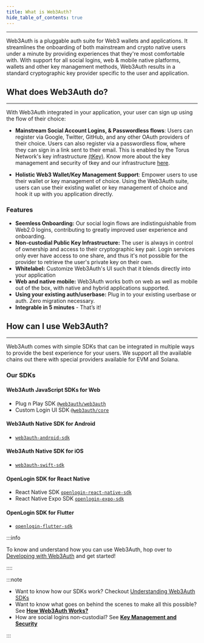```yaml
---
title: What is Web3Auth?
hide_table_of_contents: true
---
```



---

Web3Auth is a pluggable auth suite for Web3 wallets and applications. It streamlines the onboarding of both mainstream and crypto native users under a
minute by providing experiences that they're most comfortable with. With support for all social logins, web & mobile native platforms, wallets and
other key management methods, Web3Auth results in a standard cryptographic key provider specific to the user and application.

## What does Web3Auth do?

---

With Web3Auth integrated in your application, your user can sign up using the flow of their choice:

- **Mainstream Social Account Logins, & Passwordless flows**: Users can register via Google, Twitter, GitHub, and any other OAuth providers of their
  choice. Users can also register via a passwordless flow, where they can sign in a link sent to their email. This is enabled by the Torus Network's
  key infrastructure [(tKey)](https://github.com/tkey/tkey). Know more about the key management and security of tkey and our infrastructure
  [here](./key-management-and-security.mdx).

- **Holistic Web3 Wallet/Key Management Support**: Empower users to use their wallet or key management of choice. Using the Web3Auth suite, users can
  use their existing wallet or key management of choice and hook it up with you application directly.

<ModalAnim />

### Features

- **Seemless Onboarding:** Our social login flows are indistinguishable from Web2.0 logins, contributing to greatly improved user experience and
  onboarding.
- **Non-custodial Public Key Infrastructure:** The user is always in control of ownership and access to their cryptographic key pair. Login services
  only ever have access to one share, and thus it's not possible for the provider to retrieve the user's private key on their own.
- **Whitelabel:** Customize Web3Auth's UI such that it blends directly into your application
- **Web and native mobile:** Web3Auth works both on web as well as mobile out of the box, with native and hybrid applications supported.
- **Using your existing auth/userbase:** Plug in to your existing userbase or auth. Zero migration necessary.
- **Integrable in 5 minutes** - That’s it!

## How can I use Web3Auth?

---

Web3Auth comes with simple SDKs that can be integrated in multiple ways to provide the best experience for your users. We support all the available
chains out there with special providers available for EVM and Solana.

### Our SDKs

#### Web3Auth JavaScript SDKs for Web

- Plug n Play SDK [`@web3auth/web3auth`](https://npmjs.com/package/@web3auth/web3auth)
- Custom Login UI SDK [`@web3auth/core`](https://npmjs.com/package/@web3auth/core)

#### Web3Auth Native SDK for Android

- [`web3auth-android-sdk`](https://github.com/Web3Auth/web3auth-android-sdk)

#### Web3Auth Native SDK for iOS

- [`web3auth-swift-sdk`](https://github.com/Web3Auth/web3auth-swift-sdk)

#### OpenLogin SDK for React Native

- React Native SDK [`openlogin-react-native-sdk`](https://github.com/torusresearch/openlogin-react-native-sdk)
- React Native Expo SDK [`openlogin-expo-sdk`](https://github.com/torusresearch/openlogin-expo-sdk)

#### OpenLogin SDK for Flutter

- [`openlogin-flutter-sdk`](https://github.com/torusresearch/openlogin-flutter-sdk)

:::info

To know and understand how you can use Web3Auth, hop over to [Developing with Web3Auth](/developing-wuth-web3auth) and get started!

::::

:::note

- Want to know how our SDKs work? Checkout [Understanding Web3Auth SDKs ](/developing-with-web3auth/understanding-sdk)
- Want to know what goes on behind the scenes to make all this possible? See [**How Web3Auth Works?**](./web3auth-working)
- How are social logins non-custodial? See [**Key Management and Security**](./key-management)

:::
